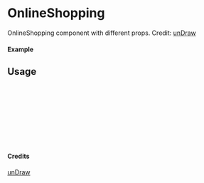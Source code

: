 
<Meta of={OnlineShopping} title="unDraw/OnlineShopping" />

# OnlineShopping

OnlineShopping component with different props.
Credit: [unDraw](https://undraw.co/illustrations)

#### Example

<Canvas of={OnlineShopping.Primary} />

## Usage

```ts
import { OnlineShopping } from "yadl-ui";

const Example = () => {
  return (
      <OnlineShopping />
  );
};

export default Example;
```

#### Credits
[unDraw](https://undraw.co/illustrations)
